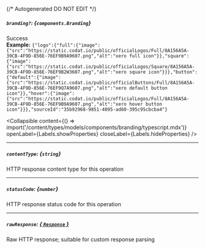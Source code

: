 {/* Autogenerated DO NOT EDIT  */}

##### `branding?`: *{`components.Branding`}*
Success
<br/>
**Example:** `{"logo":{"full":{"image":{"src":"https://static.codat.io/public/officialLogos/Full/8A156A5A-39CB-4F9D-856E-76EF9B9A9607.png","alt":"xero full icon"}},"square":{"image":{"src":"https://static.codat.io/public/officialLogos/Square/8A156A5A-39CB-4F9D-856E-76EF9B2W3607.png","alt":"xero square icon"}}},"button":{"default":{"image":{"src":"https://static.codat.io/public/officialButtons/Full/8A156A5A-39CB-4F9D-856E-76EF9Q7A9607.png","alt":"xero default button icon"}},"hover":{"image":{"src":"https://static.codat.io/public/officialLogos/Full/8A156A5A-39CB-4F9D-856E-76EF9B9A9607.png","alt":"xero hover button icon"}}},"sourceId":"35b92968-9851-4095-ad60-395c95cbcba4"}`

<Collapsible content={() => import('/content/types/models/components/branding/typescript.mdx')} openLabel={Labels.showProperties} closeLabel={Labels.hideProperties} />


---
##### `contentType`: *{`string`}*
HTTP response content type for this operation

---
##### `statusCode`: *{`number`}*
HTTP response status code for this operation

---
##### `rawResponse`: [*{ `Response` }*](https://developer.mozilla.org/en-US/docs/Web/API/Response)
Raw HTTP response; suitable for custom response parsing


